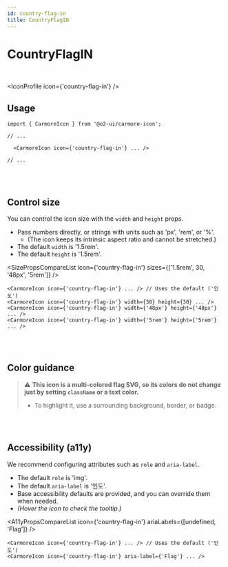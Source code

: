 ```yaml
---
id: country-flag-in
title: CountryFlagIN
---
```




# CountryFlagIN

<br />

<IconProfile icon={'country-flag-in'} />

## Usage

```tsx
import { CarmoreIcon } from '@o2-ui/carmore-icon';

// ...

  <CarmoreIcon icon={'country-flag-in'} ... />

// ...
```

<br />
<br />

## Control size

You can control the icon size with the `width` and `height` props.

- Pass numbers directly, or strings with units such as 'px', 'rem', or '%'.
  - (The icon keeps its intrinsic aspect ratio and cannot be stretched.)
- The default `width` is '1.5rem'.
- The default `height` is '1.5rem'.

<SizePropsCompareList icon={'country-flag-in'} sizes={['1.5rem', 30, '48px', '5rem']} />

```tsx
<CarmoreIcon icon={'country-flag-in'} ... /> // Uses the default ('인도')
<CarmoreIcon icon={'country-flag-in'} width={30} height={30} ... />
<CarmoreIcon icon={'country-flag-in'} width={'48px'} height={'48px'} ... />
<CarmoreIcon icon={'country-flag-in'} width={'5rem'} height={'5rem'} ... />
```

<br />
<br />

## Color guidance

> ⚠️ <b>This icon is a multi-colored flag SVG, so its colors do not change just by setting `className` or a text color.</b>
>
> - To highlight it, use a surrounding background, border, or badge.

<br />
<br />

## Accessibility (a11y)

We recommend configuring attributes such as `role` and `aria-label`.

- The default `role` is 'img'.
- The default `aria-label` is '인도'.
- Base accessibility defaults are provided, and you can override them when needed.
- _(Hover the icon to check the tooltip.)_

<A11yPropsCompareList icon={'country-flag-in'} ariaLabels={[undefined, 'Flag']} />

```tsx
<CarmoreIcon icon={'country-flag-in'} ... /> // Uses the default ('인도')
<CarmoreIcon icon={'country-flag-in'} aria-label={'Flag'} ... />
```
